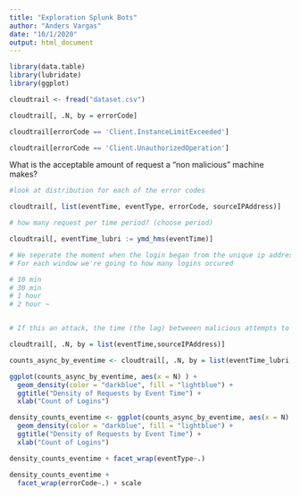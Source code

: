 ```yaml
---
title: "Exploration Splunk Bots"
author: "Anders Vargas"
date: "10/1/2020"
output: html_document
---
```


```r
library(data.table)
library(lubridate)
library(ggplot)

cloudtrail <- fread("dataset.csv")
```


```r
cloudtrail[, .N, by = errorCode]
```

```r
cloudtrail[errorCode == 'Client.InstanceLimitExceeded']
```

```r
cloudtrail[errorCode == 'Client.UnauthorizedOperation']
```


What is the acceptable amount of request a "non malicious" machine makes?


```r
#look at distribution for each of the error codes

cloudtrail[, list(eventTime, eventType, errorCode, sourceIPAddress)]

# how many request per time period? (choose period)

cloudtrail[, eventTime_lubri := ymd_hms(eventTime)]

# We seperate the moment when the login began from the unique ip address out in n_min window 
# For each window we're going to how many logins occured

# 10 min 
# 30 min
# 1 hour
# 2 hour ~


# If this an attack, the time (the lag) betweeen malicious attempts to login would probabaly be much shorter than if a human were doing it, (assuming, the attack is automated through a brute force approach)

cloudtrail[, .N, by = list(eventTime,sourceIPAddress)]


```


```r
counts_async_by_eventime <- cloudtrail[, .N, by = list(eventTime_lubri,sourceIPAddress, eventType, errorCode)]

ggplot(counts_async_by_eventime, aes(x = N) ) +
  geom_density(color = "darkblue", fill = "lightblue") + 
  ggtitle("Density of Requests by Event Time") + 
  xlab("Count of Logins")

density_counts_eventime <- ggplot(counts_async_by_eventime, aes(x = N) ) +
  geom_density(color = "darkblue", fill = "lightblue") + 
  ggtitle("Density of Requests by Event Time") + 
  xlab("Count of Logins")


```

```r

density_counts_eventime + facet_wrap(eventType~.)

```

```r

density_counts_eventime + 
  facet_wrap(errorCode~.) + scale
  

```



